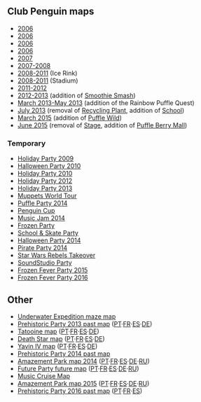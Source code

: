 {{NeedSWFs}}

{{CPW|Map|Mapa}}

==Club Penguin maps==
*[[Media:ArtworkMapsIsland3.swf|2006]]
*[[Media:ArtworkMapsIsland5.swf|2006]]
*[[Media:ArtworkMapsIsland10.swf|2006]]
*[[Media:ArtworkMaps10.swf|2006]]
*[[Media:ArtworkMaps15.swf|2007]]
*[[Media:Map2007Plaza.swf|2007-2008]]
*[[Media:Map2008-2011Rink.swf|2008-2011]] (Ice Rink)
*[[Media:Map2008-2011Stadium.swf|2008-2011]] (Stadium)
*[[Media:Map2011.swf|2011-2012]]
*[[Media:MapAug2012.swf|2012-2013]] (addition of [[Smoothie Smash]])
*[[Media:ContentMapMar2013.swf|March 2013-May 2013]] (addition of the Rainbow Puffle Quest)
*[[Media:ContentMapJun2013.swf|July 2013]] (removal of [[Recycling Plant]], addition of [[School]])
*[[Media:ContentMap-03262015.swf|March 2015]] (addition of [[Puffle Wild]])
*[[Media:ContentMapJun2015.swf|June 2015]] (removal of [[Stage]], addition of [[Puffle Berry Mall]])

===Temporary===
*[[Media:HolidayParty2010Map.swf|Holiday Party 2009]]
*[[Media:HalloweenParty2010Map.swf|Halloween Party 2010]]
*[[Media:HolidayParty2010Map.swf|Holiday Party 2010]]
*[[Media:HolidayParty2012Map.swf|Holiday Party 2012]]
*[[Media:HolidayParty2013Map.swf|Holiday Party 2013]]
*[[Media:MuppetsWorldTourMap.swf|Muppets World Tour]]
*[[Media:PuffleParty2014Map.swf|Puffle Party 2014]]
*[[Media:ContentMap-PenguinCup.swf|Penguin Cup]]
*[[Media:ContentMap-MusicJam2014.swf|Music Jam 2014]]
*[[Media:ContentMap-FrozenParty.swf|Frozen Party]]
*[[Media:ContentMap-School&SkateParty.swf|School & Skate Party]]
*[[Media:ContentMap-HalloweenParty2014.swf|Halloween Party 2014]]
*[[Media:ContentMap-PirateParty2014.swf|Pirate Party 2014]]
*[[Media:ContentMap-StarWarsRebelsTakeover.swf|Star Wars Rebels Takeover]]
*[[Media:ContentMap-SoundStudioParty.swf|SoundStudio Party]]
*[[Media:ContentMap-FrozenFeverParty.swf|Frozen Fever Party 2015]]
*[[Media:ContentMap-FrozenFeverParty2016.swf|Frozen Fever Party 2016]]

==Other==
*[[Media:UnderwaterExpeditionMaze map.swf|Underwater Expedition maze map]]
*[[Media:ENCloseUpsMapInterface-PrehistoricParty.swf|Prehistoric Party 2013 past map]] ([[Media:PTCloseUpsMapInterface-PrehistoricParty.swf|PT]]·[[Media:FRCloseUpsMapInterface-PrehistoricParty.swf|FR]]·[[Media:ESCloseUpsMapInterface-PrehistoricParty.swf|ES]]·[[Media:DECloseUpsMapInterface-PrehistoricParty.swf|DE]])
*[[Media:ENClose upsTatooine map.swf|Tatooine map]] ([[Media:PTClose upsTatooine map.swf|PT]]·[[Media:FRClose upsTatooine map.swf|FR]]·[[Media:ESClose upsTatooine map.swf|ES]]·[[Media:DEClose upsTatooine map.swf|DE]])
*[[Media:ENClose upsDeathstar map.swf|Death Star map]] ([[Media:PTClose upsDeathstar map.swf|PT]]·[[Media:FRClose upsDeathstar map.swf|FR]]·[[Media:ESClose upsDeathstar map.swf|ES]]·[[Media:DEClose upsDeathstar map.swf|DE]])
*[[Media:ENClose upsYavin map.swf|Yavin IV map]] ([[Media:PTClose upsYavin map.swf|PT]]·[[Media:FRClose upsYavin map.swf|FR]]·[[Media:ESClose upsYavin map.swf|ES]]·[[Media:DEClose upsYavin map.swf|DE]])
*[[Media:PrehistoricParty2014Map.swf|Prehistoric Party 2014 past map]]
*[[Media:TheFair2014PartyMapEN.swf|Amazement Park map 2014]] ([[Media:TheFair2014PartyMapPT.swf|PT]]·[[Media:TheFair2014PartyMapFR.swf|FR]]·[[Media:TheFair2014PartyMapES.swf|ES]]·[[Media:TheFair2014PartyMapDE.swf|DE]]·[[Media:TheFair2014PartyMapRU.swf|RU]])
*[[Media:ENClose upsParty map-FutureParty.swf|Future Party future map]] ([[Media:PTClose upsParty map-FutureParty.swf|PT]]·[[Media:FRClose upsParty map-FutureParty.swf|FR]]·[[Media:ESClose upsParty map-FutureParty.swf|ES]]·[[Media:DEClose upsParty map-FutureParty.swf|DE]]·[[Media:RUClose upsParty map-FutureParty.swf|RU]])
*[[Media:Close upsParty map-MusicJam2014.swf|Music Cruise Map]]
*[[Media:ENCloseUpsPartyMap-TheFair2015.swf|Amazement Park map 2015]] ([[Media:PTCloseUpsPartyMap-TheFair2015.swf|PT]]·[[Media:FRCloseUpsPartyMap-TheFair2015.swf|FR]]·[[Media:ESCloseUpsPartyMap-TheFair2015.swf|ES]]·[[Media:DECloseUpsPartyMap-TheFair2015.swf|DE]]·[[Media:RUCloseUpsPartyMap-TheFair2015.swf|RU]])
*[[Media:ENClose upsParty map-PrehistoricParty2016.swf|Prehistoric Party 2016 past map]] ([[Media:PTClose upsParty map-PrehistoricParty2016.swf|PT]]·[[Media:FRClose upsParty map-PrehistoricParty2016.swf|FR]]·[[Media:ESClose upsParty map-PrehistoricParty2016.swf|ES]])